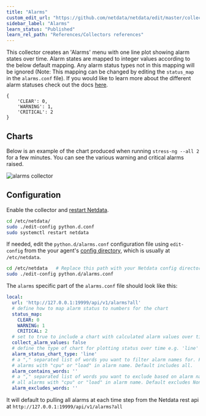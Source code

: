 ```yaml
---
title: "Alarms"
custom_edit_url: "https://github.com/netdata/netdata/edit/master/collectors/python.d.plugin/alarms/README.md"
sidebar_label: "Alarms"
learn_status: "Published"
learn_rel_path: "References/Collectors references"
---
```



This collector creates an 'Alarms' menu with one line plot showing alarm states over time. Alarm states are mapped to integer values according to the below default mapping. Any alarm status types not in this mapping will be ignored (Note: This mapping can be changed by editing the `status_map` in the `alarms.conf` file). If you would like to learn more about the different alarm statuses check out the docs [here](https://learn.netdata.cloud/docs/agent/health/reference#alarm-statuses).

```
{
    'CLEAR': 0, 
    'WARNING': 1, 
    'CRITICAL': 2
}
```

## Charts

Below is an example of the chart produced when running `stress-ng --all 2` for a few minutes. You can see the various warning and critical alarms raised. 

![alarms collector](https://user-images.githubusercontent.com/1153921/101641493-0b086a80-39ef-11eb-9f55-0713e5dfb19f.png)

## Configuration

Enable the collector and [restart Netdata](/docs/nightly/operations/start-stop-or-restart-the-netdata-agent).

```bash
cd /etc/netdata/
sudo ./edit-config python.d.conf
sudo systemctl restart netdata
```

If needed, edit the `python.d/alarms.conf` configuration file using `edit-config` from the your agent's [config
directory](https://github.com/netdata/netdata/blob/master/docs/configure/nodes.md), which is usually at `/etc/netdata`.

```bash
cd /etc/netdata   # Replace this path with your Netdata config directory, if different
sudo ./edit-config python.d/alarms.conf
```

The `alarms` specific part of the `alarms.conf` file should look like this:

```yaml
local:
  url: 'http://127.0.0.1:19999/api/v1/alarms?all'
  # define how to map alarm status to numbers for the chart
  status_map:
    CLEAR: 0
    WARNING: 1
    CRITICAL: 2
  # set to true to include a chart with calculated alarm values over time
  collect_alarm_values: false
  # define the type of chart for plotting status over time e.g. 'line' or 'stacked'
  alarm_status_chart_type: 'line'
  # a "," separated list of words you want to filter alarm names for. For example 'cpu,load' would filter for only
  # alarms with "cpu" or "load" in alarm name. Default includes all.
  alarm_contains_words: ''
  # a "," separated list of words you want to exclude based on alarm name. For example 'cpu,load' would exclude 
  # all alarms with "cpu" or "load" in alarm name. Default excludes None.
  alarm_excludes_words: ''
```

It will default to pulling all alarms at each time step from the Netdata rest api at `http://127.0.0.1:19999/api/v1/alarms?all`
